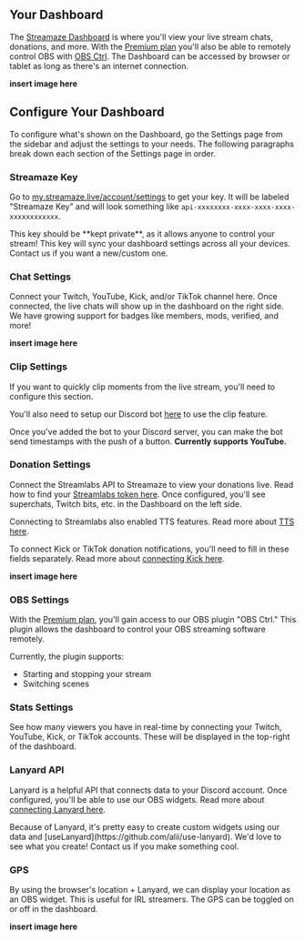 
## Your Dashboard

The [Streamaze Dashboard](https://streamaze.live/dashboard) is where you'll view your live stream chats, donations, and more. With the [Premium plan](https://my.streamaze.live/account/upgrade) you'll also be able to remotely control OBS with [OBS Ctrl](/connections/obs-ctrl). The Dashboard can be accessed by browser or tablet as long as there's an internet connection.

**insert image here**

## Configure Your Dashboard

To configure what's shown on the Dashboard, go the Settings page from the sidebar and adjust the settings to your needs. The following paragraphs break down each section of the Settings page in order.

### Streamaze Key

Go to [my.streamaze.live/account/settings](https://my.streamaze.live/account/settings) to get your key. It will be labeled "Streamaze Key" and will look something like `api-xxxxxxxx-xxxx-xxxx-xxxx-xxxxxxxxxxxx`.

<Callout emoji="🔐">
    This key should be **kept private**, as it allows anyone to control your stream! This key will sync your dashboard settings across all your devices. Contact us if you want a new/custom one.
</Callout>

### Chat Settings

Connect your Twitch, YouTube, Kick, and/or TikTok channel here. Once connected, the live chats will show up in the dashboard on the right side. We have growing support for badges like members, mods, verified, and more!

**insert image here**

### Clip Settings

If you want to quickly clip moments from the live stream, you'll need to configure this section.

You'll also need to setup our Discord bot [here](/connections/discord-bot) to use the clip feature.

Once you've added the bot to your Discord server, you can make the bot send timestamps with the push of a button. **Currently supports YouTube.**

### Donation Settings

Connect the Streamlabs API to Streamaze to view your donations live. Read how to find your [Streamlabs token here](/connections/streamlabs-token). Once configured, you'll see superchats, Twitch bits, etc. in the Dashboard on the left side.

Connecting to Streamlabs also enabled TTS features. Read more about [TTS here](/features/text-to-speech).

To connect Kick or TikTok donation notifications, you'll need to fill in these fields separately. Read more about [connecting Kick here](/connections/kick).

**insert image here**

### OBS Settings

With the [Premium plan](https://my.streamaze.live/upgrade), you'll gain access to our OBS plugin "OBS Ctrl." This plugin allows the dashboard to control your OBS streaming software remotely.

Currently, the plugin supports:

- Starting and stopping your stream
- Switching scenes

### Stats Settings

See how many viewers you have in real-time by connecting your Twitch, YouTube, Kick, or TikTok accounts. These will be displayed in the top-right of the dashboard.

### Lanyard API

Lanyard is a helpful API that connects data to your Discord account. Once configured, you'll be able to use our OBS widgets. Read more about [connecting Lanyard here](/connections/lanyard).

<Callout>
    Because of Lanyard, it's pretty easy to create custom widgets using our data and [useLanyard](https://github.com/alii/use-lanyard). We'd love to see what you create! Contact us if you make something cool.
</Callout>

### GPS

By using the browser's location + Lanyard, we can display your location as an OBS widget. This is useful for IRL streamers. The GPS can be toggled on or off in the dashboard.

**insert image here**